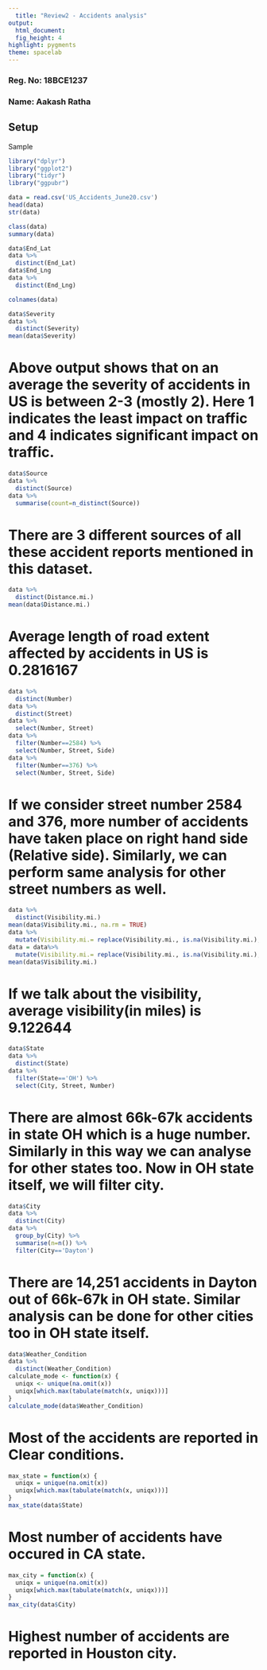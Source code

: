---
  title: "Review2 - Accidents analysis"
output: 
  html_document: 
  fig_height: 4
highlight: pygments
theme: spacelab
---
### Reg. No: 18BCE1237
  
### Name: Aakash Ratha
  
## Setup

Sample
```{r}
library("dplyr")
library("ggplot2")
library("tidyr")
library("ggpubr")
```

```{r}
data = read.csv('US_Accidents_June20.csv')
head(data)
str(data)
```

```{r}
class(data)
summary(data)
```

```{r}
data$End_Lat
data %>%
  distinct(End_Lat)
data$End_Lng
data %>%
  distinct(End_Lng)
```
```{r}
colnames(data)
```

```{r}
data$Severity
data %>%
  distinct(Severity)
mean(data$Severity)
```

# Above output shows that on an average the severity of accidents in US is between 2-3 (mostly 2). Here 1 indicates the least impact on traffic and 4 indicates significant impact on traffic.

```{r}
data$Source
data %>%
  distinct(Source)
data %>%
  summarise(count=n_distinct(Source))
```

# There are 3 different sources of all these accident reports mentioned in this dataset.

```{r}
data %>%
  distinct(Distance.mi.)
mean(data$Distance.mi.)
```

# Average length of road extent affected by accidents in US is 0.2816167

```{r}
data %>%
  distinct(Number)
data %>%
  distinct(Street)
data %>%
  select(Number, Street)
data %>%
  filter(Number==2584) %>%
  select(Number, Street, Side)
data %>%
  filter(Number==376) %>%
  select(Number, Street, Side)
```

# If we consider street number 2584 and 376, more number of accidents have taken place on right hand side (Relative side). Similarly, we can perform same analysis for other street numbers as well.

```{r}
data %>%
  distinct(Visibility.mi.)
mean(data$Visibility.mi., na.rm = TRUE)
data %>%
  mutate(Visibility.mi.= replace(Visibility.mi., is.na(Visibility.mi.), mean(data$Visibility.mi., na.rm = TRUE)))
data = data%>%
  mutate(Visibility.mi.= replace(Visibility.mi., is.na(Visibility.mi.), mean(data$Visibility.mi., na.rm = TRUE)))
mean(data$Visibility.mi.)
```

# If we talk about the visibility, average visibility(in miles) is 9.122644

```{r}
data$State
data %>%
  distinct(State)
data %>%
  filter(State=='OH') %>%
  select(City, Street, Number)
```

# There are almost 66k-67k accidents in state OH which is a huge number. Similarly in this way we can analyse for other states too. Now in OH state itself, we will filter city.

```{r}
data$City
data %>%
  distinct(City)
data %>%
  group_by(City) %>%
  summarise(n=n()) %>%
  filter(City=='Dayton')
```

# There are 14,251 accidents in Dayton out of 66k-67k in OH state. Similar analysis can be done for other cities too in OH state itself.

```{r}
data$Weather_Condition
data %>%
  distinct(Weather_Condition)
calculate_mode <- function(x) {
  uniqx <- unique(na.omit(x))
  uniqx[which.max(tabulate(match(x, uniqx)))]
}
calculate_mode(data$Weather_Condition)
```

# Most of the accidents are reported in Clear conditions.

```{r}
max_state = function(x) {
  uniqx = unique(na.omit(x))
  uniqx[which.max(tabulate(match(x, uniqx)))]
}
max_state(data$State)
```

# Most number of accidents have occured in CA state.

```{r}
max_city = function(x) {
  uniqx = unique(na.omit(x))
  uniqx[which.max(tabulate(match(x, uniqx)))]
}
max_city(data$City)
```

# Highest number of accidents are reported in Houston city.

```{r}

```